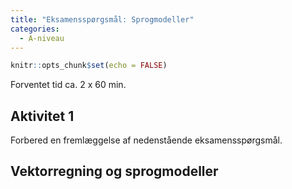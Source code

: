 ```yaml
---
title: "Eksamensspørgsmål: Sprogmodeller"
categories:
  - A-niveau
---
```



```r
knitr::opts_chunk$set(echo = FALSE)
```

::: {.estimeret_tid}

Forventet tid ca. 2 x 60 min.

:::

## Aktivitet 1

Forbered en fremlæggelse af nedenstående eksamensspørgsmål.

::: {.callout-tip collapse="false" appearance="minimal"}

## Vektorregning og sprogmodeller

:::


